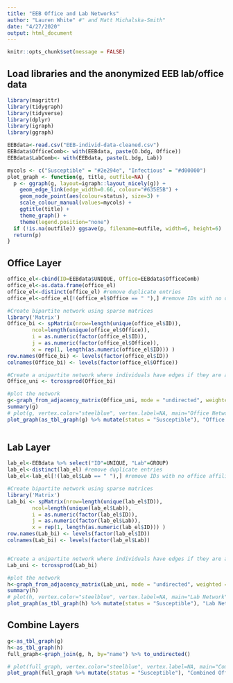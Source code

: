 ```yaml
---
title: "EEB Office and Lab Networks"
author: "Lauren White" #" and Matt Michalska-Smith"
date: "4/27/2020"
output: html_document
---
```


```r
knitr::opts_chunk$set(message = FALSE)
```

## Load libraries and the anonymized EEB lab/office data

```r
library(magrittr)
library(tidygraph)
library(tidyverse)
library(dplyr)
library(igraph)
library(ggraph)

EEBdata<-read.csv("EEB-individ-data-cleaned.csv")
EEBdata$OfficeComb<- with(EEBdata, paste(O.bdg, Office))
EEBdata$LabComb<- with(EEBdata, paste(L.bdg, Lab))

mycols <- c("Susceptible" = "#2e294e", "Infectious" = "#d00000")
plot_graph <- function(g, title, outfile=NA) {
  p <- ggraph(g, layout=igraph::layout_nicely(g)) +
    geom_edge_link(edge_width=0.66, colour="#635E5B") +
    geom_node_point(aes(colour=status), size=3) +
    scale_colour_manual(values=mycols) +
    ggtitle(title) +
    theme_graph() +
    theme(legend.position="none")
  if (!is.na(outfile)) ggsave(p, filename=outfile, width=6, height=6)
  return(p)
}
```

## Office Layer

```r
office_el<-cbind(ID=EEBdata$UNIQUE, Office=EEBdata$OfficeComb)
office_el<-as.data.frame(office_el)
office_el<-distinct(office_el) #remove duplicate entries
office_el<-office_el[!(office_el$Office == " "),] #remove IDs with no office affiliation 

#Create bipartite network using sparse matrices
library('Matrix')
Office_bi <- spMatrix(nrow=length(unique(office_el$ID)),
        ncol=length(unique(office_el$Office)),
        i = as.numeric(factor(office_el$ID)),
        j = as.numeric(factor(office_el$Office)),
        x = rep(1, length(as.numeric(office_el$ID))) )
row.names(Office_bi) <- levels(factor(office_el$ID))
colnames(Office_bi) <- levels(factor(office_el$Office))

#Create a unipartite network where individuals have edges if they are assigned the same office room
Office_uni <- tcrossprod(Office_bi)

#plot the network
g<-graph_from_adjacency_matrix(Office_uni, mode = "undirected", weighted = NULL, diag = FALSE,  add.colnames = NULL, add.rownames = NA)
summary(g)
# plot(g, vertex.color="steelblue", vertex.label=NA, main="Office Network")
plot_graph(as_tbl_graph(g) %>% mutate(status = "Susceptible"), "Office Network", "figures/Office_Network.tiff")
```

```r

```

## Lab Layer
```r
lab_el<-EEBdata %>% select("ID"=UNIQUE, "Lab"=GROUP)
lab_el<-distinct(lab_el) #remove duplicate entries
lab_el<-lab_el[!(lab_el$Lab == " "),] #remove IDs with no office affiliation 

#Create bipartite network using sparse matrices
library('Matrix')
Lab_bi <- spMatrix(nrow=length(unique(lab_el$ID)),
        ncol=length(unique(lab_el$Lab)),
        i = as.numeric(factor(lab_el$ID)),
        j = as.numeric(factor(lab_el$Lab)),
        x = rep(1, length(as.numeric(lab_el$ID))) )
row.names(Lab_bi) <- levels(factor(lab_el$ID))
colnames(Lab_bi) <- levels(factor(lab_el$Lab))


#Create a unipartite network where individuals have edges if they are assigned the same office room
Lab_uni <- tcrossprod(Lab_bi)

#plot the network
h<-graph_from_adjacency_matrix(Lab_uni, mode = "undirected", weighted = NULL, diag = FALSE,  add.colnames = NULL, add.rownames = NA)
summary(h)
# plot(h, vertex.color="steelblue", vertex.label=NA, main="Lab Network")
plot_graph(as_tbl_graph(h) %>% mutate(status = "Susceptible"), "Lab Network", "figures/Lab_Network.tiff")
```

## Combine Layers
```r
g<-as_tbl_graph(g)
h<-as_tbl_graph(h)
full_graph<-graph_join(g, h, by="name") %>% to_undirected()

# plot(full_graph, vertex.color="steelblue", vertex.label=NA, main="Combined Office and Lab Network")
plot_graph(full_graph %>% mutate(status = "Susceptible"), "Combined Office and Lab Network", "figures/Full_Network.tiff")
```

